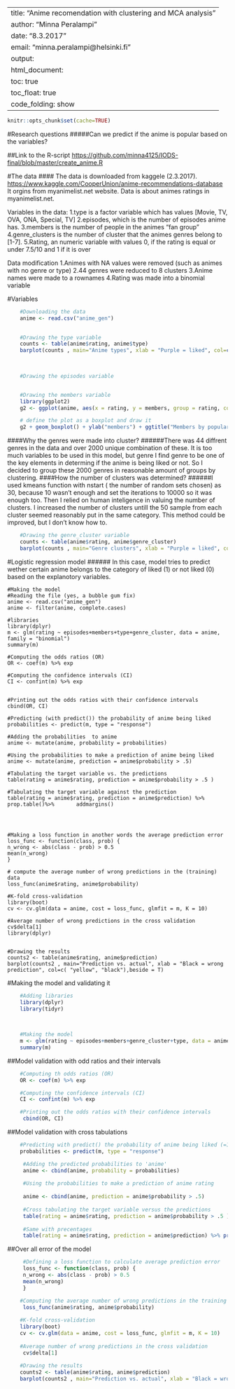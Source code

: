 
---
title: "Anime recomendation with clustering and MCA analysis"
author: "Minna Peralampi"
date: "8.3.2017"
email: "minna.peralampi@helsinki.fi"
output:
  html_document:
    toc: true
    toc_float: true
    code_folding: show
---
```r
knitr::opts_chunk$set(cache=TRUE)
```

#Research questions
#####Can we predict if the anime is popular based on the variables?

##Link to the R-script
<https://github.com/minna4125/IODS-final/blob/master/create_anime.R>

       
#The data
#### The data is downloaded from kaggele (2.3.2017).
<https://www.kaggle.com/CooperUnion/anime-recommendations-database>
It orgins from myanimelist.net website.
Data is about animes ratings in myanimelist.net.

Variables in the data:
1.type is a factor variable which has values [Movie, TV, OVA, ONA, Special, TV]
2.episodes, which is the number of episodes anime has.
3.members is the number of people in the animes "fan group"
4.genre_clusters is the number of cluster that the animes genres belong to [1-7].
5.Rating, an numeric variable with values 0, if the rating is equal or under 7.5/10 and 1 if it is over


Data modification
  1.Animes with NA values were removed (such as animes with no genre or type)
  2.44 genres were reduced to 8 clusters 
  3.Anime names were made to a rownames
  4.Rating was made into a binomial variable
  
#Variables
```r
    #Downloading the data
    anime <- read.csv("anime_gen")

    
    #Drawing the type variable
    counts <- table(anime$rating, anime$type)
    barplot(counts , main="Anime types", xlab = "Purple = liked", col=c( "pink", "purple"))
  

    
    #Drawing the episodes variable


    #Drawing the members variable
    library(ggplot2)
    g2 <- ggplot(anime, aes(x = rating, y = members, group = rating, col=rating))

    # define the plot as a boxplot and draw it
    g2 + geom_boxplot() + ylab("members") + ggtitle("Members by popularity")+ xlim(-1,2)

```   

    
####Why the genres were made into cluster? 
######There was 44 diffrent genres in the data and over 2000 unique combination of these. It is too much variables to be used in this model, but genre I find genre to be one of the key elements in determing if the anime is being liked or not. So I decided to group these 2000 genres in reasonable amount of groups by clustering.
####How the number of clusters was determined? 
######I used kmeans function with nstart ( the number of random sets chosen) as 30, because 10 wasn't enough and set the iterations to 10000 so it was enough too. Then I relied on human inteligence in valuing the number of clusters. I increased the number of clusters untill the 50 sample from each cluster seemed reasonably put in the same category. This method could be improved, but I don't know how to.
```r

    #Drawing the genre_cluster variable
    counts <- table(anime$rating, anime$genre_cluster)
    barplot(counts , main="Genre clusters", xlab = "Purple = liked", col=c( "pink", "purple"))
```  


#Logistic regression model
###### In this case, model tries to predict wether certain anime belongs to the category of liked (1) or not liked (0) based on the explanotory variables. 




    #Making the model
    #Reading the file (yes, a bubble gum fix)
    anime <- read.csv("anime_gen")
    anime <- filter(anime, complete.cases)
    
    #libraries
    library(dplyr)
    m <- glm(rating ~ episodes+members+type+genre_cluster, data = anime, family = "binomial")
    summary(m)
    
    #Computing the odds ratios (OR)
    OR <- coef(m) %>% exp

    #Computing the confidence intervals (CI)
    CI <- confint(m) %>% exp
    

    #Printing out the odds ratios with their confidence intervals
    cbind(OR, CI)

    #Predicting (with predict()) the probability of anime being liked
    probabilities <- predict(m, type = "response")

    #Adding the probabilities  to anime
    anime <- mutate(anime, probability = probabilities)

    #Using the probabilities to make a prediction of anime being liked
    anime <- mutate(anime, prediction = anime$probability > .5)

    #Tabulating the target variable vs. the predictions
    table(rating = anime$rating, prediction = anime$probability > .5 )
    
    #Tabulating the target variable against the prediction
    table(rating = anime$rating, prediction = anime$prediction) %>% prop.table()%>%       addmargins()



    
    #Making a loss function in another words the average prediction error
    loss_func <- function(class, prob) {
    n_wrong <- abs(class - prob) > 0.5
    mean(n_wrong)
    }

    # compute the average number of wrong predictions in the (training) data
    loss_func(anime$rating, anime$probability)

    #K-fold cross-validation
    library(boot)
    cv <- cv.glm(data = anime, cost = loss_func, glmfit = m, K = 10)

    #Average number of wrong predictions in the cross validation
    cv$delta[1]
    library(dplyr)
    
    
    #Drawing the results
    counts2 <- table(anime$rating, anime$prediction)
    barplot(counts2 , main="Prediction vs. actual", xlab = "Black = wrong prediction", col=c( "yellow", "black"),beside = T)



#Making the model and validating it

```r


   
    #Adding libraries
    library(dplyr)
    library(tidyr)
    
  

    #Making the model
    m <- glm(rating ~ episodes+members+genre_cluster+type, data = anime, family = "binomial")
    summary(m)
```


##Model validation with odd ratios and their intervals
```r
    #Computing th odds ratios (OR)
    OR <- coef(m) %>% exp

    #Computing the confidence intervals (CI)
    CI <- confint(m) %>% exp

    #Printing out the odds ratios with their confidence intervals
     cbind(OR, CI)
```

##Model validation with cross tabulations

```r
    #Predicting with predict() the probability of anime being liked (=1)
    probabilities <- predict(m, type = "response")

     #Adding the predicted probabilities to 'anime'
     anime <- cbind(anime, probability = probabilities)
 
     #Using the probabilities to make a prediction of anime rating
    
     anime <- cbind(anime, prediction = anime$probability > .5)
 
     #Cross tabulating the target variable versus the predictions
     table(rating = anime$rating, prediction = anime$probability > .5 )
     
     #Same with precentages
     table(rating = anime$rating, prediction = anime$prediction) %>% prop.table()%>%       addmargins()
```

##Over all error of the model

```r
     
     #Defining a loss function to calculate average prediction error
     loss_func <- function(class, prob) {
     n_wrong <- abs(class - prob) > 0.5
     mean(n_wrong)
     }

    #Computing the average number of wrong predictions in the training data
     loss_func(anime$rating, anime$probability)
     
    #K-fold cross-validation
    library(boot)
    cv <- cv.glm(data = anime, cost = loss_func, glmfit = m, K = 10)
    
    #Average number of wrong predictions in the cross validation
     cv$delta[1]
     
    #Drawing the results 
    counts2 <- table(anime$rating, anime$prediction)
    barplot(counts2 , main="Prediction vs. actual", xlab = "Black = wrong prediction", col=c( "yellow", "black"),beside = T)

   

```    



